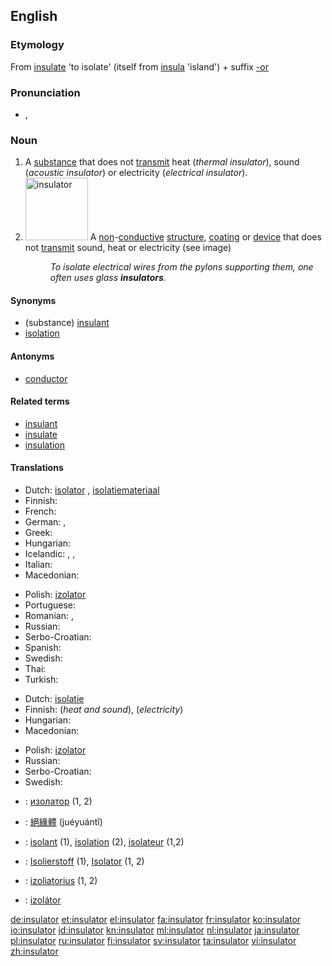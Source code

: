{{wikipedia|dab=insulator}}
==English==

===Etymology===
From [[insulate]] 'to isolate' (itself from {{etyl|la|en}} [[insula]] 'island') + suffix [[-or]]

===Pronunciation===
* {{IPA|/ˈɪn.sjə.leɪ.tə(r)/}}, {{X-SAMPA|/"In.sj@.lEI.t@/}}

===Noun===
{{en-noun}}

# A [[substance]] that does not [[transmit]] heat (''thermal insulator''), sound (''acoustic insulator'') or electricity (''electrical insulator'').
# [[Image:Ceramic electric insulator.jpg|100px|right|insulator]] A [[non]]-[[conductive]] [[structure]], [[coating]] or [[device]] that does not [[transmit]] sound, heat or electricity (see image)
#: ''To isolate electrical wires from the pylons supporting them, one often uses glass '''insulators'''.''

====Synonyms====
* (substance) [[insulant]]
* [[isolation]]

====Antonyms====
* [[conductor]]

====Related terms====
* [[insulant]]
* [[insulate]]
* [[insulation]]

====Translations====
{{trans-top|substance}}
* Dutch: [[isolator]] {{g|m}}, [[isolatiemateriaal]] {{g|n}}
* Finnish: {{t+|fi|eriste}}
* French: {{t+|fr|isolateur}}
* German: {{t+|de|Isolator|m}}, {{t+|de|Nichtleiter|m}}
* Greek: {{t+|el|μονωτής|m}}
* Hungarian: {{t+|hu|szigetelőanyag}}
* Icelandic: {{t-|is|einangrari|m}}, {{t-|is|einangri|m}}, {{t-|is|einangur|m}}
* Italian: {{t+|it|isolante}}
* Macedonian: {{t-|mk|изолатор|m|tr=izolátor}}
{{trans-mid}}
* Polish: [[izolator]] {{g|m}}
* Portuguese: {{t+|pt|isolante}}
* Romanian: {{t-|ro|izolator|n}}, {{t-|ro|material de izolare|n}}
* Russian: {{t+|ru|изолятор|m|tr=izoljátor}}
* Serbo-Croatian: {{t-|sh|изолатор|m|tr=izolator|sc=Cyrl}}
* Spanish: {{t-|es|aislante}}
* Swedish: {{t-|sv|isolering}}
* Thai: {{t+|th|ฉนวน|sc=Thai|tr=chànŭan}}
* Turkish: {{t+|tr|yalıtkan}}
{{trans-bottom}}

{{trans-top|structure}}
* Dutch: [[isolatie]] {{g|f}}
* Finnish: {{t-|fi|eristys}} (''heat and sound''), {{t-|fi|eristin}} (''electricity'')
* Hungarian: {{t+|hu|szigetelés}}
* Macedonian: {{t-|mk|изолатор|m|tr=izolátor}}
{{trans-mid}}
* Polish: [[izolator]] {{g|m}}
* Russian: {{t+|ru|изолятор|m|tr=izol'átor}}
* Serbo-Croatian: {{t-|sh|изолатор|m|tr=izolator|sc=Cyrl}}
* Swedish: {{t+|sv|isolator|c}}
{{trans-bottom}}

{{checktrans-top}}
* {{ttbc|bg}}: [[изолатор]] {{g|m}} (1, 2)
* {{ttbc|cmn}}: [[絕緣體]] (juéyuántǐ)
* {{ttbc|fr}}: [[isolant]] {{g|m}} (1), [[isolation]] (2), [[isolateur]] {{g|m}} (1,2)
{{trans-mid}}
* {{ttbc|de}}: [[Isolierstoff]] {{g|m}} (1), [[Isolator]] {{g|m}} (1, 2)
* {{ttbc|lt}}: [[izoliatorius]] {{g|m}} (1, 2)
* {{ttbc|sk}}: [[izolátor]] {{g|m}}
{{trans-bottom}}

[[de:insulator]]
[[et:insulator]]
[[el:insulator]]
[[fa:insulator]]
[[fr:insulator]]
[[ko:insulator]]
[[io:insulator]]
[[id:insulator]]
[[kn:insulator]]
[[ml:insulator]]
[[nl:insulator]]
[[ja:insulator]]
[[pl:insulator]]
[[ru:insulator]]
[[fi:insulator]]
[[sv:insulator]]
[[ta:insulator]]
[[vi:insulator]]
[[zh:insulator]]